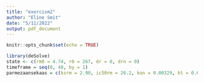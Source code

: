 ```yaml
---
title: "exorcism2"
author: "Eline Smit"
date: "5/11/2022"
output: pdf_document
---
```


```r
knitr::opts_chunk$set(echo = TRUE)
```

```r
library(deSolve)
state <- c(rm0 = 4.74, r0 = 267, dr = 0, drn = 0)
timeframe = seq(0, 48, by = 1)
parmezaansekaas = c(ksrm = 2.90, ic50rm = 26.2, kon = 0.00329, kt = 0.63, kre = 0.57, Rf = 0.49, kdr = 0.0572, kdrm = 0.612, ksr = 3.22, D = )


```